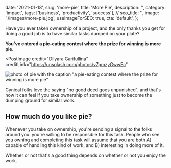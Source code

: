   date: '2021-01-18',
  slug: 'more-pie',
  title: 'More Pie',
  description:
    '',
  category: 'impact',
  tags: ['business', 'productivity', 'success'],
  // seo_title: '',
  image: './images/more-pie.jpg',
  useImageForSEO: true,
  cta: 'default',
};

Have you ever taken ownership of a project, and the only thanks you get for doing a good job is to have similar tasks dumped on your plate?

**You've entered a pie-eating contest where the prize for winning is more pie.**

<PostImage
  credit="Dilyara Garifullina"
  creditLink="https://unsplash.com/photos/v7pmzyGwwEc"
>

  ![photo of pie with the caption "a pie-eating contest where the prize for winning is more pie"](images/more-pie-square.jpg)

</PostImage>

Cynical folks love the saying "no good deed goes unpunished", and that's how it can feel if you take ownership of something just to become the dumping ground for similar work.

## How much do you like pie?

Whenever you take on ownership, you're sending a signal to the folks around you: you're willing to be responsible for this task. People who see you owning and completing this task will assume that you are both A) capable of handling this kind of work, and B) interesting in doing more of it.

Whether or not that's a good thing depends on whether or not you enjoy the work.
